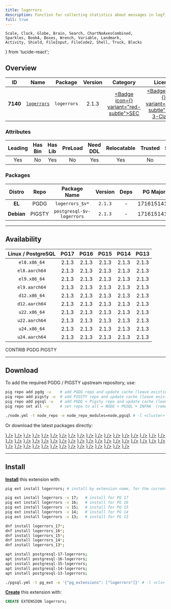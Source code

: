 ```yaml
---
title: logerrors
description: Function for collecting statistics about messages in logfile
full: true
---
```


    Scale, Clock, Globe, Brain, Search, ChartNoAxesCombined,
    Sparkles, BookA, Boxes, Wrench, Variable, Landmark,
    Activity, Shield, FileInput, FileCode2, Shell, Truck, Blocks
} from 'lucide-react';

## Overview

| <TooltipIconButton tooltip="Extension unique identifier" side="top">ID</TooltipIconButton> | <TooltipIconButton tooltip="Extension name" side="top">Name</TooltipIconButton> | <TooltipIconButton tooltip="Package name for installation" side="top">Package</TooltipIconButton> | <TooltipIconButton tooltip="Latest available extension version" side="top">Version</TooltipIconButton> | <TooltipIconButton tooltip="Extension category" side="top">Category</TooltipIconButton> | <TooltipIconButton tooltip="Open source license" side="top">License</TooltipIconButton> | <TooltipIconButton tooltip="Programming language" side="top">Lang</TooltipIconButton> |
|:--------:|:--------:|:----------:|:--------------:|:---------------------------------------:|:------------------------------------------------------:|:----:|
| **7140** | [`logerrors`](https://github.com/munakoiso/logerrors) | `logerrors` | 2.1.3 | <a href="/ext/sec" className="no-underline"><Badge icon={<Shield />} variant="red-subtle">SEC</Badge></a> | <a href="/ext/list/license#bsd-3-clause" className="no-underline"><Badge icon={<Scale />} variant="blue-subtle">BSD 3-Clause</Badge></a> | <a href="/ext/list/lang#c"><Badge icon={<FileCode2 />} variant="blue-subtle">C</Badge></a> |

### Attributes

| <TooltipIconButton tooltip="The Primary Leading extension in the Package" side="top">Leading</TooltipIconButton> | <TooltipIconButton tooltip="Contains binary utils" side="top">Has Bin</TooltipIconButton> | <TooltipIconButton tooltip="Contains .so shared library files" side="top">Has Lib</TooltipIconButton> | <TooltipIconButton tooltip="Requires preloading via shared_preload_libraries" side="top">PreLoad</TooltipIconButton> | <TooltipIconButton tooltip="Requires CREATE EXTENSION DDL command" side="top">Need DDL</TooltipIconButton> | <TooltipIconButton tooltip="Can be installed in any schema" side="top">Relocatable</TooltipIconButton> | <TooltipIconButton tooltip="Can be created by non-superuser" side="top">Trusted</TooltipIconButton> | <TooltipIconButton tooltip="Schemas used by this extension" side="top">Schemas</TooltipIconButton> |
|:-------:|:-------:|:-------:|:-------:|:--------:|:-----------:|:-------:|:-------:|
| Yes | No | Yes | No | Yes | Yes | No | - |

### Packages

| <TooltipIconButton tooltip="Linux distribution family, EL or Debian" side="top">Distro</TooltipIconButton> | <TooltipIconButton tooltip="Package repository" side="top">Repo</TooltipIconButton> | <TooltipIconButton tooltip="The RPM/DEB Package Name Pattern (replace $v with real pg major)" side="top">Package Name</TooltipIconButton> | <TooltipIconButton tooltip="Latest package version" side="top">Version</TooltipIconButton> | <TooltipIconButton tooltip="RPM/DEB Package dependencies" side="top">Deps</TooltipIconButton> | <TooltipIconButton tooltip="Available in these PostgreSQL Major Versions" side="top">PG Major</TooltipIconButton> |
|:----------:|:--------:|:------------------------:|:-----------:|:------------:|:------------------:|
|   **EL**   | <Badge variant="blue-subtle"><span className="font-bold">PGDG</span></Badge> | `logerrors_$v*` | `2.1.3` | - | <Badge variant="green-subtle">17</Badge><Badge variant="green-subtle">16</Badge><Badge variant="green-subtle">15</Badge><Badge variant="green-subtle">14</Badge><Badge variant="green-subtle">13</Badge> |
| **Debian** | <Badge variant="amber-subtle"><span className="font-bold">PIGSTY</span></Badge> | `postgresql-$v-logerrors` | `2.1.3` | - | <Badge variant="green-subtle">17</Badge><Badge variant="green-subtle">16</Badge><Badge variant="green-subtle">15</Badge><Badge variant="green-subtle">14</Badge><Badge variant="green-subtle">13</Badge> |



------

## Availability

| <TooltipIconButton tooltip="Linux Distro Arch / PostgreSQL Major Version" side="top">Linux / PostgreSQL </TooltipIconButton> | **PG17** | **PG16** | **PG15** | **PG14** | **PG13** |
|:-----:|:-----:|:-----:|:-----:|:-----:|:-----:|
| `el8.x86_64` | <Badge variant="blue-subtle">2.1.3</Badge> | <Badge variant="blue-subtle">2.1.3</Badge> | <Badge variant="blue-subtle">2.1.3</Badge> | <Badge variant="blue-subtle">2.1.3</Badge> | <Badge variant="blue-subtle">2.1.3</Badge> |
| `el8.aarch64` | <Badge variant="blue-subtle">2.1.3</Badge> | <Badge variant="blue-subtle">2.1.3</Badge> | <Badge variant="blue-subtle">2.1.3</Badge> | <Badge variant="blue-subtle">2.1.3</Badge> | <Badge variant="blue-subtle">2.1.3</Badge> |
| `el9.x86_64` | <Badge variant="blue-subtle">2.1.3</Badge> | <Badge variant="blue-subtle">2.1.3</Badge> | <Badge variant="blue-subtle">2.1.3</Badge> | <Badge variant="blue-subtle">2.1.3</Badge> | <Badge variant="blue-subtle">2.1.3</Badge> |
| `el9.aarch64` | <Badge variant="blue-subtle">2.1.3</Badge> | <Badge variant="blue-subtle">2.1.3</Badge> | <Badge variant="blue-subtle">2.1.3</Badge> | <Badge variant="blue-subtle">2.1.3</Badge> | <Badge variant="blue-subtle">2.1.3</Badge> |
| `d12.x86_64` | <Badge variant="amber-subtle">2.1.3</Badge> | <Badge variant="amber-subtle">2.1.3</Badge> | <Badge variant="amber-subtle">2.1.3</Badge> | <Badge variant="amber-subtle">2.1.3</Badge> | <Badge variant="amber-subtle">2.1.3</Badge> |
| `d12.aarch64` | <Badge variant="amber-subtle">2.1.3</Badge> | <Badge variant="amber-subtle">2.1.3</Badge> | <Badge variant="amber-subtle">2.1.3</Badge> | <Badge variant="amber-subtle">2.1.3</Badge> | <Badge variant="amber-subtle">2.1.3</Badge> |
| `u22.x86_64` | <Badge variant="amber-subtle">2.1.3</Badge> | <Badge variant="amber-subtle">2.1.3</Badge> | <Badge variant="amber-subtle">2.1.3</Badge> | <Badge variant="amber-subtle">2.1.3</Badge> | <Badge variant="amber-subtle">2.1.3</Badge> |
| `u22.aarch64` | <Badge variant="amber-subtle">2.1.3</Badge> | <Badge variant="amber-subtle">2.1.3</Badge> | <Badge variant="amber-subtle">2.1.3</Badge> | <Badge variant="amber-subtle">2.1.3</Badge> | <Badge variant="amber-subtle">2.1.3</Badge> |
| `u24.x86_64` | <Badge variant="amber-subtle">2.1.3</Badge> | <Badge variant="amber-subtle">2.1.3</Badge> | <Badge variant="amber-subtle">2.1.3</Badge> | <Badge variant="amber-subtle">2.1.3</Badge> | <Badge variant="amber-subtle">2.1.3</Badge> |
| `u24.aarch64` | <Badge variant="amber-subtle">2.1.3</Badge> | <Badge variant="amber-subtle">2.1.3</Badge> | <Badge variant="amber-subtle">2.1.3</Badge> | <Badge variant="amber-subtle">2.1.3</Badge> | <Badge variant="amber-subtle">2.1.3</Badge> |

<Badge variant="green-subtle"><span className="font-black">CONTRIB</span></Badge> <Badge variant="blue-subtle"><span className="font-black">PGDG</span></Badge> <Badge variant="amber-subtle"><span className="font-black">PIGSTY</span></Badge>

------

## Download

To add the required PGDG / PIGSTY upstream repository, use:

```bash tab="pig"
pig repo add pgdg -u    # add PGDG repo and update cache (leave existing repos)
pig repo add pigsty -u  # add PIGSTY repo and update cache (leave existing repos)
pig repo add pgsql -u   # add PGDG + Pigsty repo and update cache (leave existing repos)
pig repo set all -u     # set repo to all = NODE + PGSQL + INFRA  (remove existing repos)
```
```bash tab="pigsty"
./node.yml -t node_repo -e node_repo_modules=node,pgsql # -l <cluster>
```

Or download the latest packages directly:

<Files>
    <Folder name="el8.x86_64">
        <a href="https://download.postgresql.org/pub/repos/yum/17/redhat/rhel-8-x86_64/logerrors_17-2.1.3-1PGDG.rhel8.x86_64.rpm"><File name="logerrors_17-2.1.3-1PGDG.rhel8.x86_64.rpm" icon={<Package className="text-emerald-500" />} /></a>
        <a href="https://download.postgresql.org/pub/repos/yum/16/redhat/rhel-8-x86_64/logerrors_16-2.1.3-1PGDG.rhel8.x86_64.rpm"><File name="logerrors_16-2.1.3-1PGDG.rhel8.x86_64.rpm" icon={<Package className="text-emerald-500" />} /></a>
        <a href="https://download.postgresql.org/pub/repos/yum/15/redhat/rhel-8-x86_64/logerrors_15-2.1.3-1PGDG.rhel8.x86_64.rpm"><File name="logerrors_15-2.1.3-1PGDG.rhel8.x86_64.rpm" icon={<Package className="text-emerald-500" />} /></a>
        <a href="https://download.postgresql.org/pub/repos/yum/14/redhat/rhel-8-x86_64/logerrors_14-2.1.3-1PGDG.rhel8.x86_64.rpm"><File name="logerrors_14-2.1.3-1PGDG.rhel8.x86_64.rpm" icon={<Package className="text-emerald-500" />} /></a>
        <a href="https://download.postgresql.org/pub/repos/yum/13/redhat/rhel-8-x86_64/logerrors_13-2.1.3-1PGDG.rhel8.x86_64.rpm"><File name="logerrors_13-2.1.3-1PGDG.rhel8.x86_64.rpm" icon={<Package className="text-emerald-500" />} /></a>
    </Folder>
    <Folder name="el8.aarch64">
        <a href="https://download.postgresql.org/pub/repos/yum/17/redhat/rhel-8-aarch64/logerrors_17-2.1.3-1PGDG.rhel8.aarch64.rpm"><File name="logerrors_17-2.1.3-1PGDG.rhel8.aarch64.rpm" icon={<Package className="text-orange-500" />} /></a>
        <a href="https://download.postgresql.org/pub/repos/yum/16/redhat/rhel-8-aarch64/logerrors_16-2.1.3-1PGDG.rhel8.aarch64.rpm"><File name="logerrors_16-2.1.3-1PGDG.rhel8.aarch64.rpm" icon={<Package className="text-orange-500" />} /></a>
        <a href="https://download.postgresql.org/pub/repos/yum/15/redhat/rhel-8-aarch64/logerrors_15-2.1.3-1PGDG.rhel8.aarch64.rpm"><File name="logerrors_15-2.1.3-1PGDG.rhel8.aarch64.rpm" icon={<Package className="text-orange-500" />} /></a>
        <a href="https://download.postgresql.org/pub/repos/yum/14/redhat/rhel-8-aarch64/logerrors_14-2.1.3-1PGDG.rhel8.aarch64.rpm"><File name="logerrors_14-2.1.3-1PGDG.rhel8.aarch64.rpm" icon={<Package className="text-orange-500" />} /></a>
        <a href="https://download.postgresql.org/pub/repos/yum/13/redhat/rhel-8-aarch64/logerrors_13-2.1.3-1PGDG.rhel8.aarch64.rpm"><File name="logerrors_13-2.1.3-1PGDG.rhel8.aarch64.rpm" icon={<Package className="text-orange-500" />} /></a>
    </Folder>
    <Folder name="el9.x86_64">
        <a href="https://download.postgresql.org/pub/repos/yum/17/redhat/rhel-9-x86_64/logerrors_17-2.1.3-1PGDG.rhel9.x86_64.rpm"><File name="logerrors_17-2.1.3-1PGDG.rhel9.x86_64.rpm" icon={<Package className="text-emerald-500" />} /></a>
        <a href="https://download.postgresql.org/pub/repos/yum/16/redhat/rhel-9-x86_64/logerrors_16-2.1.3-1PGDG.rhel9.x86_64.rpm"><File name="logerrors_16-2.1.3-1PGDG.rhel9.x86_64.rpm" icon={<Package className="text-emerald-500" />} /></a>
        <a href="https://download.postgresql.org/pub/repos/yum/15/redhat/rhel-9-x86_64/logerrors_15-2.1.3-1PGDG.rhel9.x86_64.rpm"><File name="logerrors_15-2.1.3-1PGDG.rhel9.x86_64.rpm" icon={<Package className="text-emerald-500" />} /></a>
        <a href="https://download.postgresql.org/pub/repos/yum/14/redhat/rhel-9-x86_64/logerrors_14-2.1.3-1PGDG.rhel9.x86_64.rpm"><File name="logerrors_14-2.1.3-1PGDG.rhel9.x86_64.rpm" icon={<Package className="text-emerald-500" />} /></a>
        <a href="https://download.postgresql.org/pub/repos/yum/13/redhat/rhel-9-x86_64/logerrors_13-2.1.3-1PGDG.rhel9.x86_64.rpm"><File name="logerrors_13-2.1.3-1PGDG.rhel9.x86_64.rpm" icon={<Package className="text-emerald-500" />} /></a>
    </Folder>
    <Folder name="el9.aarch64">
        <a href="https://download.postgresql.org/pub/repos/yum/17/redhat/rhel-9-aarch64/logerrors_17-2.1.3-1PGDG.rhel9.aarch64.rpm"><File name="logerrors_17-2.1.3-1PGDG.rhel9.aarch64.rpm" icon={<Package className="text-orange-500" />} /></a>
        <a href="https://download.postgresql.org/pub/repos/yum/16/redhat/rhel-9-aarch64/logerrors_16-2.1.3-1PGDG.rhel9.aarch64.rpm"><File name="logerrors_16-2.1.3-1PGDG.rhel9.aarch64.rpm" icon={<Package className="text-orange-500" />} /></a>
        <a href="https://download.postgresql.org/pub/repos/yum/15/redhat/rhel-9-aarch64/logerrors_15-2.1.3-1PGDG.rhel9.aarch64.rpm"><File name="logerrors_15-2.1.3-1PGDG.rhel9.aarch64.rpm" icon={<Package className="text-orange-500" />} /></a>
        <a href="https://download.postgresql.org/pub/repos/yum/14/redhat/rhel-9-aarch64/logerrors_14-2.1.3-1PGDG.rhel9.aarch64.rpm"><File name="logerrors_14-2.1.3-1PGDG.rhel9.aarch64.rpm" icon={<Package className="text-orange-500" />} /></a>
        <a href="https://download.postgresql.org/pub/repos/yum/13/redhat/rhel-9-aarch64/logerrors_13-2.1.3-1PGDG.rhel9.aarch64.rpm"><File name="logerrors_13-2.1.3-1PGDG.rhel9.aarch64.rpm" icon={<Package className="text-orange-500" />} /></a>
    </Folder>
    <Folder name="d12.x86_64">
        <a href="https://repo.pigsty.io/apt/pgsql/bookworm/pool/main/l/logerrors/postgresql-17-logerrors_2.1.3-1PIGSTY~bookworm_amd64.deb"><File name="postgresql-17-logerrors_2.1.3-1PIGSTY~bookworm_amd64.deb" icon={<Box className="text-emerald-500" />} /></a>
        <a href="https://repo.pigsty.io/apt/pgsql/bookworm/pool/main/l/logerrors/postgresql-16-logerrors_2.1.3-1PIGSTY~bookworm_amd64.deb"><File name="postgresql-16-logerrors_2.1.3-1PIGSTY~bookworm_amd64.deb" icon={<Box className="text-emerald-500" />} /></a>
        <a href="https://repo.pigsty.io/apt/pgsql/bookworm/pool/main/l/logerrors/postgresql-15-logerrors_2.1.3-1PIGSTY~bookworm_amd64.deb"><File name="postgresql-15-logerrors_2.1.3-1PIGSTY~bookworm_amd64.deb" icon={<Box className="text-emerald-500" />} /></a>
        <a href="https://repo.pigsty.io/apt/pgsql/bookworm/pool/main/l/logerrors/postgresql-14-logerrors_2.1.3-1PIGSTY~bookworm_amd64.deb"><File name="postgresql-14-logerrors_2.1.3-1PIGSTY~bookworm_amd64.deb" icon={<Box className="text-emerald-500" />} /></a>
        <a href="https://repo.pigsty.io/apt/pgsql/bookworm/pool/main/l/logerrors/postgresql-13-logerrors_2.1.3-1PIGSTY~bookworm_amd64.deb"><File name="postgresql-13-logerrors_2.1.3-1PIGSTY~bookworm_amd64.deb" icon={<Box className="text-emerald-500" />} /></a>
    </Folder>
    <Folder name="d12.aarch64">
        <a href="https://repo.pigsty.io/apt/pgsql/bookworm/pool/main/l/logerrors/postgresql-17-logerrors_2.1.3-1PIGSTY~bookworm_arm64.deb"><File name="postgresql-17-logerrors_2.1.3-1PIGSTY~bookworm_arm64.deb" icon={<Box className="text-orange-500" />} /></a>
        <a href="https://repo.pigsty.io/apt/pgsql/bookworm/pool/main/l/logerrors/postgresql-16-logerrors_2.1.3-1PIGSTY~bookworm_arm64.deb"><File name="postgresql-16-logerrors_2.1.3-1PIGSTY~bookworm_arm64.deb" icon={<Box className="text-orange-500" />} /></a>
        <a href="https://repo.pigsty.io/apt/pgsql/bookworm/pool/main/l/logerrors/postgresql-15-logerrors_2.1.3-1PIGSTY~bookworm_arm64.deb"><File name="postgresql-15-logerrors_2.1.3-1PIGSTY~bookworm_arm64.deb" icon={<Box className="text-orange-500" />} /></a>
        <a href="https://repo.pigsty.io/apt/pgsql/bookworm/pool/main/l/logerrors/postgresql-14-logerrors_2.1.3-1PIGSTY~bookworm_arm64.deb"><File name="postgresql-14-logerrors_2.1.3-1PIGSTY~bookworm_arm64.deb" icon={<Box className="text-orange-500" />} /></a>
        <a href="https://repo.pigsty.io/apt/pgsql/bookworm/pool/main/l/logerrors/postgresql-13-logerrors_2.1.3-1PIGSTY~bookworm_arm64.deb"><File name="postgresql-13-logerrors_2.1.3-1PIGSTY~bookworm_arm64.deb" icon={<Box className="text-orange-500" />} /></a>
    </Folder>
    <Folder name="u22.x86_64">
        <a href="https://repo.pigsty.io/apt/pgsql/jammy/pool/main/l/logerrors/postgresql-17-logerrors_2.1.3-1PIGSTY~jammy_amd64.deb"><File name="postgresql-17-logerrors_2.1.3-1PIGSTY~jammy_amd64.deb" icon={<Box className="text-emerald-500" />} /></a>
        <a href="https://repo.pigsty.io/apt/pgsql/jammy/pool/main/l/logerrors/postgresql-16-logerrors_2.1.3-1PIGSTY~jammy_amd64.deb"><File name="postgresql-16-logerrors_2.1.3-1PIGSTY~jammy_amd64.deb" icon={<Box className="text-emerald-500" />} /></a>
        <a href="https://repo.pigsty.io/apt/pgsql/jammy/pool/main/l/logerrors/postgresql-15-logerrors_2.1.3-1PIGSTY~jammy_amd64.deb"><File name="postgresql-15-logerrors_2.1.3-1PIGSTY~jammy_amd64.deb" icon={<Box className="text-emerald-500" />} /></a>
        <a href="https://repo.pigsty.io/apt/pgsql/jammy/pool/main/l/logerrors/postgresql-14-logerrors_2.1.3-1PIGSTY~jammy_amd64.deb"><File name="postgresql-14-logerrors_2.1.3-1PIGSTY~jammy_amd64.deb" icon={<Box className="text-emerald-500" />} /></a>
        <a href="https://repo.pigsty.io/apt/pgsql/jammy/pool/main/l/logerrors/postgresql-13-logerrors_2.1.3-1PIGSTY~jammy_amd64.deb"><File name="postgresql-13-logerrors_2.1.3-1PIGSTY~jammy_amd64.deb" icon={<Box className="text-emerald-500" />} /></a>
    </Folder>
    <Folder name="u22.aarch64">
        <a href="https://repo.pigsty.io/apt/pgsql/jammy/pool/main/l/logerrors/postgresql-17-logerrors_2.1.3-1PIGSTY~jammy_arm64.deb"><File name="postgresql-17-logerrors_2.1.3-1PIGSTY~jammy_arm64.deb" icon={<Box className="text-orange-500" />} /></a>
        <a href="https://repo.pigsty.io/apt/pgsql/jammy/pool/main/l/logerrors/postgresql-16-logerrors_2.1.3-1PIGSTY~jammy_arm64.deb"><File name="postgresql-16-logerrors_2.1.3-1PIGSTY~jammy_arm64.deb" icon={<Box className="text-orange-500" />} /></a>
        <a href="https://repo.pigsty.io/apt/pgsql/jammy/pool/main/l/logerrors/postgresql-15-logerrors_2.1.3-1PIGSTY~jammy_arm64.deb"><File name="postgresql-15-logerrors_2.1.3-1PIGSTY~jammy_arm64.deb" icon={<Box className="text-orange-500" />} /></a>
        <a href="https://repo.pigsty.io/apt/pgsql/jammy/pool/main/l/logerrors/postgresql-14-logerrors_2.1.3-1PIGSTY~jammy_arm64.deb"><File name="postgresql-14-logerrors_2.1.3-1PIGSTY~jammy_arm64.deb" icon={<Box className="text-orange-500" />} /></a>
        <a href="https://repo.pigsty.io/apt/pgsql/jammy/pool/main/l/logerrors/postgresql-13-logerrors_2.1.3-1PIGSTY~jammy_arm64.deb"><File name="postgresql-13-logerrors_2.1.3-1PIGSTY~jammy_arm64.deb" icon={<Box className="text-orange-500" />} /></a>
    </Folder>
    <Folder name="u24.x86_64">
        <a href="https://repo.pigsty.io/apt/pgsql/noble/pool/main/l/logerrors/postgresql-17-logerrors_2.1.3-1PIGSTY~noble_amd64.deb"><File name="postgresql-17-logerrors_2.1.3-1PIGSTY~noble_amd64.deb" icon={<Box className="text-emerald-500" />} /></a>
        <a href="https://repo.pigsty.io/apt/pgsql/noble/pool/main/l/logerrors/postgresql-16-logerrors_2.1.3-1PIGSTY~noble_amd64.deb"><File name="postgresql-16-logerrors_2.1.3-1PIGSTY~noble_amd64.deb" icon={<Box className="text-emerald-500" />} /></a>
        <a href="https://repo.pigsty.io/apt/pgsql/noble/pool/main/l/logerrors/postgresql-15-logerrors_2.1.3-1PIGSTY~noble_amd64.deb"><File name="postgresql-15-logerrors_2.1.3-1PIGSTY~noble_amd64.deb" icon={<Box className="text-emerald-500" />} /></a>
        <a href="https://repo.pigsty.io/apt/pgsql/noble/pool/main/l/logerrors/postgresql-14-logerrors_2.1.3-1PIGSTY~noble_amd64.deb"><File name="postgresql-14-logerrors_2.1.3-1PIGSTY~noble_amd64.deb" icon={<Box className="text-emerald-500" />} /></a>
        <a href="https://repo.pigsty.io/apt/pgsql/noble/pool/main/l/logerrors/postgresql-13-logerrors_2.1.3-1PIGSTY~noble_amd64.deb"><File name="postgresql-13-logerrors_2.1.3-1PIGSTY~noble_amd64.deb" icon={<Box className="text-emerald-500" />} /></a>
    </Folder>
    <Folder name="u24.aarch64">
        <a href="https://repo.pigsty.io/apt/pgsql/noble/pool/main/l/logerrors/postgresql-17-logerrors_2.1.3-1PIGSTY~noble_arm64.deb"><File name="postgresql-17-logerrors_2.1.3-1PIGSTY~noble_arm64.deb" icon={<Box className="text-orange-500" />} /></a>
        <a href="https://repo.pigsty.io/apt/pgsql/noble/pool/main/l/logerrors/postgresql-16-logerrors_2.1.3-1PIGSTY~noble_arm64.deb"><File name="postgresql-16-logerrors_2.1.3-1PIGSTY~noble_arm64.deb" icon={<Box className="text-orange-500" />} /></a>
        <a href="https://repo.pigsty.io/apt/pgsql/noble/pool/main/l/logerrors/postgresql-15-logerrors_2.1.3-1PIGSTY~noble_arm64.deb"><File name="postgresql-15-logerrors_2.1.3-1PIGSTY~noble_arm64.deb" icon={<Box className="text-orange-500" />} /></a>
        <a href="https://repo.pigsty.io/apt/pgsql/noble/pool/main/l/logerrors/postgresql-14-logerrors_2.1.3-1PIGSTY~noble_arm64.deb"><File name="postgresql-14-logerrors_2.1.3-1PIGSTY~noble_arm64.deb" icon={<Box className="text-orange-500" />} /></a>
        <a href="https://repo.pigsty.io/apt/pgsql/noble/pool/main/l/logerrors/postgresql-13-logerrors_2.1.3-1PIGSTY~noble_arm64.deb"><File name="postgresql-13-logerrors_2.1.3-1PIGSTY~noble_arm64.deb" icon={<Box className="text-orange-500" />} /></a>
    </Folder>
</Files>

------

## Install

[**Install**](/docs/pgsql/ext/install) this extension with:

```bash tab="pig"
pig ext install logerrors; # install by extension name, for the current active PG version

pig ext install logerrors -v 17;   # install for PG 17
pig ext install logerrors -v 16;   # install for PG 16
pig ext install logerrors -v 15;   # install for PG 15
pig ext install logerrors -v 14;   # install for PG 14
pig ext install logerrors -v 13;   # install for PG 13
```
```bash tab="yum" 
dnf install logerrors_17*;
dnf install logerrors_16*;
dnf install logerrors_15*;
dnf install logerrors_14*;
dnf install logerrors_13*;
```
```bash tab="apt" 
apt install postgresql-17-logerrors;
apt install postgresql-16-logerrors;
apt install postgresql-15-logerrors;
apt install postgresql-14-logerrors;
apt install postgresql-13-logerrors;
```
```bash tab="ansible"
./pgsql.yml -t pg_ext -e '{"pg_extensions": ["logerrors"]}' # -l <cls>
```

[**Create**](/docs/pgsql/ext/create) this extension with:

```sql
CREATE EXTENSION logerrors;
```



